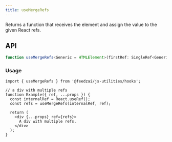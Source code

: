 ```yaml
---
title: useMergeRefs
---
```

Returns a function that receives the element and assign the value to the given React refs.

## API

```typescript
function useMergeRefs<Generic = HTMLElement>(firstRef: SingleRef<Generic>, secondRef: SingleRef<Generic>): MergedRefCallback<Generic>;
```

### Usage

```tsx
import { useMergeRefs } from '@feedzai/js-utilities/hooks';

// a div with multiple refs
function Example({ ref, ...props }) {
  const internalRef = React.useRef();
  const refs = useMergeRefs(internalRef, ref);

  return (
    <div {...props} ref={refs}>
      A div with multiple refs.
    </div>
  );
}
```
